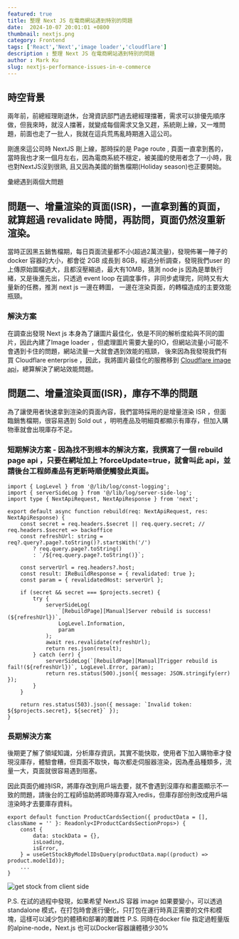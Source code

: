```yaml
---
featured: true
title: 整理 Next JS 在電商網站遇到特別的問題
date:  2024-10-07 20:01:01 +0800
thumbnail: nextjs.png
category: Frontend
tags: ['React','Next','image loader','cloudflare']
description : 整理 Next JS 在電商網站遇到特別的問題
author : Mark Ku
slug: nextjs-performance-issues-in-e-commerce
---
```

## 時空背景
兩年前，前總經理剛退休，台灣資訊部門過去總經理擋著，需求可以排優先順序做，但我來時，就沒人擋著，就變成每個需求又急又趕，系統剛上線，又一堆問題，前面也走了一批人，我就在這兵荒馬亂時期進入這公司。  

剛進來這公司時 NextJS 剛上線，那時採的是 Page route , 頁面一直拿到舊的，當時我也才來一個月左右，因為電商系統不穩定，被美國的使用者念了一小時，我也對NextJS沒到很熟, 且又因為美國的銷售檔期(Holiday season)也正要開始。

彙總遇到兩個大問題  

## 問題一、增量渲染的頁面(ISR)，一直拿到舊的頁面，就算超過 revalidate 時間，再訪問，頁面仍然沒重新渲染。
當時正因黑五銷售檔期，每日頁面流量都不小(超過2萬流量)，發現佈署一陣子的 docker 容器的大小，都會從 2GB 成長到 8GB，經過分析調查，發現我們user 的上傳原始圖檔過大，且都沒壓縮過，最大有10MB，猜測 node js 因為是單執行緒，又是後進先出，只透過 event loop 在調度事件，非同步處理完，同時又有大量新的任務，推測 next js 一邊在轉圖， 一邊在渲染頁面，的轉檔造成的主要效能瓶頸。

### 解決方案
在調查出發現 Next js 本身為了讓圖片最佳化，依是不同的解析度給與不同的圖片，因此內建了Image loader ，但處理圖片需要大量的IO，但網站流量小可能不會遇到卡住的問題，網站流量一大就會遇到效能的瓶頸，
後來因為我發現我們有買 Cloudflare enterprise ，因此，我將圖片最佳化的服務移到 [Cloudflare image api](https://blog.markkulab.net/custom-nextjs-image-loader-with-cloudflare/)，總算解決了網站效能問題。

## 問題二、增量渲染頁面(ISR)，庫存不準的問題
為了讓使用者快速拿到渲染的頁面內容，我們當時採用的是增量渲染 ISR ，但面臨銷售檔期，很容易遇到 Sold out ，明明產品及明細頁都顯示有庫存，但加入購物車就會出現庫存不足。

### 短期解決方案 - 因為找不到根本的解決方案，我撰寫了一個 rebuild page api ，只要在網址加上 ?forceUpdate=true，就會叫此 api，並請後台工程師產品有更新時順便觸發此頁面。
```
import { LogLevel } from '@/lib/log/const-logging';
import { serverSideLog } from '@/lib/log/server-side-log';
import type { NextApiRequest, NextApiResponse } from 'next';

export default async function rebuild(req: NextApiRequest, res: NextApiResponse) {
    const secret = req.headers.$secret || req.query.secret; // req.headers.$secret => backoffice
    const refreshUrl: string = req?.query?.page?.toString()?.startsWith('/')
        ? req.query.page?.toString()
        : `/${req.query.page?.toString()}`;

    const serverUrl = req.headers?.host;
    const result: IReBuildResponse = { revalidated: true };
    const param = { revalidatedHost: serverUrl };

    if (secret && secret === $projects.secret) {
        try {
            serverSideLog(
                `[RebuildPage][Manual]Server rebuild is success! (${refreshUrl})`,
                LogLevel.Information,
                param
            );
            await res.revalidate(refreshUrl);
            return res.json(result);
        } catch (err) {
            serverSideLog(`[RebuildPage][Manual]Trigger rebuild is fail!(${refreshUrl})`, LogLevel.Error, param);
            return res.status(500).json({ message: JSON.stringify(err) });
        }
    }

    return res.status(503).json({ message: `Invalid token: ${$projects.secret}, ${secret}` });
}
```
### 長期解決方案
後期更了解了領域知識，分析庫存資訊，其實不能快取，使用者下加入購物車才發現沒庫存，體驗會糟，但頁面不取快，每次都走伺服器渲染，因為產品種類多，流量一大，頁面就很容易遇到阻塞。   

因此頁面仍維持ISR，將庫存改到用戶端去要，就不會遇到沒庫存和畫面顯示不一致的問題，請後台的工程師協助將即時庫存寫入redis，但庫存部份則改成用戶端渲染時才去要庫存資料。

```
export default function ProductCardsSection({ productData = [], className = '' }: Readonly<IProductCardsSectionProps>) {
    const {
        data: stockData = {},
        isLoading,
        isError,
    } = useGetStockByModelIDsQuery(productData.map((product) => product.modelId));
	...
}
```

![get stock from client side](get-stock-in-from-side.png)

P.S. 在試的過程中發現，如果希望 NextJS 容器 image 如果要變小，可以透過 standalone 模式，在打包時會進行優化，只打包在運行時真正需要的文件和模塊，這樣可以減少包的體積和部署的覆雜性
P.S. 同時在docker file 指定過輕量版的alpine-node，Next.js 也可以Docker容器讓體積少30%





